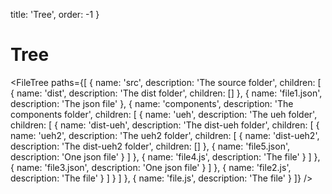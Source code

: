 
  title: 'Tree',
  order: -1
}

# Tree

<FileTree
  paths={[
    {
      name: 'src',
      description: 'The source folder',
      children: [
        {
          name: 'dist',
          description: 'The dist folder',
          children: []
        },
        { name: 'file1.json', description: 'The json file' },
        {
          name: 'components',
          description: 'The components folder',
          children: [
            {
              name: 'ueh',
              description: 'The ueh folder',
              children: [
                {
                  name: 'dist-ueh',
                  description: 'The dist-ueh folder',
                  children: [
                    {
                      name: 'ueh2',
                      description: 'The ueh2 folder',
                      children: [
                        {
                          name: 'dist-ueh2',
                          description: 'The dist-ueh2 folder',
                          children: []
                        },
                        { name: 'file5.json', description: 'One json file' }
                      ]
                    },
                    { name: 'file4.js', description: 'The file' }
                  ]
                },
                { name: 'file3.json', description: 'One json file' }
              ]
            },
            { name: 'file2.js', description: 'The file' }
          ]
        }
      ]
    },
    { name: 'file.js', description: 'The file' }
  ]}
/>
